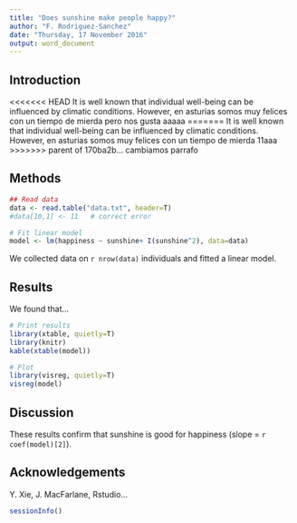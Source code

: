 ```yaml
---
title: "Does sunshine make people happy?"
author: "F. Rodriguez-Sanchez"
date: "Thursday, 17 November 2016"
output: word_document
---
```



Introduction
------------

<<<<<<< HEAD
It is well known that individual well-being can be influenced by climatic conditions. However, en asturias somos muy felices con un tiempo de mierda pero nos gusta aaaaa
=======
It is well known that individual well-being can be influenced by climatic conditions. However, en asturias somos muy felices con un tiempo de mierda 11aaa
>>>>>>> parent of 170ba2b... cambiamos parrafo


Methods
-------

```r
## Read data
data <- read.table("data.txt", header=T)
#data[10,1] <- 11   # correct error

# Fit linear model
model <- lm(happiness ~ sunshine+ I(sunshine^2), data=data)

```

We collected data on `r nrow(data)` individuals and fitted a linear model.



Results
-------

We found that...

```r
# Print results
library(xtable, quietly=T)
library(knitr)
kable(xtable(model)) 
```

```r
# Plot
library(visreg, quietly=T)
visreg(model)
```

Discussion
----------

These results confirm that sunshine is good for happiness (slope = `r coef(model)[2]`).


Acknowledgements
----------------

Y. Xie, J. MacFarlane, Rstudio...


```r
sessionInfo()
```

